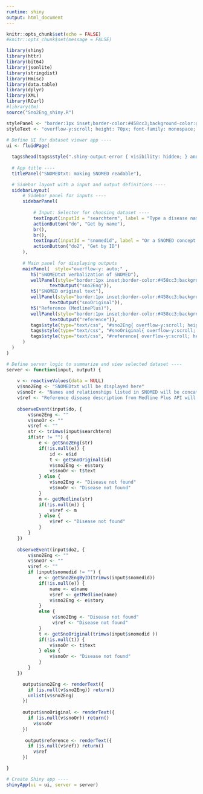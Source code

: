 ```yaml
---
runtime: shiny
output: html_document
---
```



```r
knitr::opts_chunk$set(echo = FALSE)
#knitr::opts_chunk$set(message = FALSE)
```




```r
library(shiny)
library(httr)
library(bit64)
library(jsonlite)
library(stringdist)
library(Hmisc)
library(data.table)
library(dplyr)
library(XML)
library(RCurl)
#library(tm)
source("Sno2Eng_shiny.R")

```

```r

stylePanel <- "border:1px inset;border-color:#458cc3;background-color:ghostwhite;padding:0;"
styleText <- "overflow-y:scroll; height: 70px; font-family: monospace; font-size:12px; margin:0px;"
    
# Define UI for dataset viewer app ----
ui <- fluidPage(

  tags$head(tags$style(".shiny-output-error { visibility: hidden; } and .shiny-output-error:before { visibility: hidden; }")),
  
  # App title ----
  titlePanel("SNOMEDtxt: making SNOMED readable"),

  # Sidebar layout with a input and output definitions ----
  sidebarLayout(
      # Sidebar panel for inputs ----
      sidebarPanel(
          
          # Input: Selector for choosing dataset ----
          textInput(inputId = "searchterm", label = "Type a disease name:", placeholder="(ex: stroke)"),
          actionButton("do", "Get by name"),
          br(),
          br(),
          textInput(inputId = "snomedid", label = "Or a SNOMED concept ID:", placeholder="(ex. 13200003)"),
          actionButton("do2", "Get by ID")
      ),
      
      # Main panel for displaying outputs
      mainPanel(  style="overflow-y: auto;" ,
         h5("SNOMEDtxt verbalization of SNOMED"),
         wellPanel(style="border:1px inset;border-color:#458cc3;background-color:ghostwhite;padding:0;", 
                textOutput("sno2Eng")),
         h5("SNOMED original text"),
         wellPanel(style="border:1px inset;border-color:#458cc3;background-color:ghostwhite;padding:0;", 
                textOutput("snoOriginal")),
         h5("Reference (MedlinePlus)"),
         wellPanel(style="border:1px inset;border-color:#458cc3;background-color:ghostwhite;padding:0;", 
                textOutput("reference")),
         tags$style(type="text/css", "#sno2Eng{ overflow-y:scroll; height: 80px; font-family: monospace; font-size:12px; margin:0px;}"),
         tags$style(type="text/css", "#snoOriginal{ overflow-y:scroll; height: 80px; font-family: monospace; font-size:12px;}"),
         tags$style(type="text/css", "#reference{ overflow-y:scroll; height: 80px; font-family: monospace; font-size:12px;}")
      )
  )
)

# Define server logic to summarize and view selected dataset ----
server <- function(input, output) {
    
    v <- reactiveValues(data = NULL)
    v$sno2Eng <- "SNOMEDtxt will be displayed here"
    v$snoOr <- "Names and relationships listed in SNOMED will be concatenated as they are. "
    v$ref <- "Reference disease description from Medline Plus API will go here."
    
    observeEvent(input$do, {
        v$sno2Eng <- ""
        v$snoOr <- ""
        v$ref <- ""
        str <- trimws(input$searchterm)
        if(str != "") {
            e <- getSno2Eng(str)
            if(!is.null(e)) {
                id <- e$id
                t <- getSnoOriginal(id)
                v$sno2Eng <- e$story
                v$snoOr <- t$text
            } else {
                v$sno2Eng <- "Disease not found"
                v$snoOr <- "Disease not found"
            }
            m <- getMedline(str)
            if(!is.null(m)) {
                v$ref <- m
            } else {
                v$ref <- "Disease not found"
            }
        }
    })
        
    observeEvent(input$do2, {
        v$sno2Eng <- ""
        v$snoOr <- ""
        v$ref <- ""
        if (input$snomedid != "") {
            e <- getSno2EngByID(trimws(input$snomedid))
            if(!is.null(e)) {
                name <- e$name
                v$ref <- getMedline(name)
                v$sno2Eng <- e$story
            }
            else {
                 v$sno2Eng <- "Disease not found"
                 v$ref <- "Disease not found"
            }
            t <- getSnoOriginal(trimws(input$snomedid ))
            if(!is.null(t)) {
                v$snoOr <- t$text
            } else {
                v$snoOr <- "Disease not found"
            }
        }
    })

      output$sno2Eng <- renderText({
        if (is.null(v$sno2Eng)) return()
        unlist(v$sno2Eng)
      })
       
      output$snoOriginal <- renderText({
        if (is.null(v$snoOr)) return()
          v$snoOr
      })
    
       output$reference <- renderText({
        if (is.null(v$ref)) return()
          v$ref
      })

}

# Create Shiny app ----
shinyApp(ui = ui, server = server)
```
